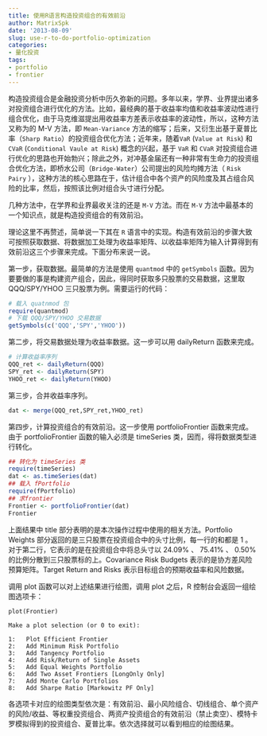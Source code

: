```yaml
---
title: 使用R语言构造投资组合的有效前沿
author: MatrixSpk
date: '2013-08-09'
slug: use-r-to-do-portfolio-optimization
categories:
- 量化投资
tags:
- portfolio
- frontier
---
```

构造投资组合是金融投资分析中历久弥新的问题。多年以来，学界、业界提出诸多对投资组合进行优化的方法。比如，最经典的基于收益率均值和收益率波动性进行组合优化，由于马克维滋提出用收益率方差表示收益率的波动性，所以，这种方法又称为的 M-V 方法，即 `Mean-Variance` 方法的缩写；后来，又衍生出基于夏普比率（`Sharp Ratio`）的投资组合优化方法；近年来，随着`VaR` (`Value at Risk`) 和 `CVaR` (`Conditional Vaule at Risk`) 概念的兴起，基于 `VaR` 和 `CVaR` 对投资组合进行优化的思路也开始勃兴；除此之外，对冲基金届还有一种非常有生命力的投资组合优化方法，即桥水公司（`Bridge-Water`）公司提出的风险均摊方法（ `Risk Pairy` ），这种方法的核心思路在于，估计组合中各个资产的风险度及其占组合风险的比率，然后，按照该比例对组合头寸进行分配。

几种方法中，在学界和业界最收关注的还是 `M-V` 方法。而在 `M-V` 方法中最基本的一个知识点，就是构造投资组合的有效前沿。

理论这里不再赘述，简单说一下其在 `R` 语言中的实现。构造有效前沿的步骤大致可按照获取数据、将数据加工处理为收益率矩阵、以收益率矩阵为输入计算得到有效前沿这三个步骤来完成。下面分布来说一说。

第一步，获取数据。最简单的方法是使用 `quantmod` 中的 `getSymbols` 函数。因为要要做的事是构建资产组合，因此，得同时获取多只股票的交易数据，这里取 QQQ/SPY/YHOO 三只股票为例。需要运行的代码：

```r
# 载入 quatnmod 包
require(quantmod) 
# 下载 QQQ/SPY/YHOO 交易数据
getSymbols(c('QQQ','SPY','YHOO')) 
```

第二步，将交易数据处理为收益率数据。这一步可以用 dailyReturn 函数来完成。

```r
# 计算收益率序列
QQQ_ret <- dailyReturn(QQQ)  
SPY_ret <- dailyReturn(SPY)
YHOO_ret <- dailyReturn(YHOO)
```

第三步，合并收益率序列。

```R
dat <- merge(QQQ_ret,SPY_ret,YHOO_ret)
```

第四步，计算投资组合的有效前沿。这一步使用 portfolioFrontier 函数来完成。由于 portfolioFrontier 函数的输入必须是 timeSeries 类，因而，得将数据类型进行转化。

```R
## 转化为 timeSeries 类
require(timeSeries)
dat <- as.timeSeries(dat)  
## 载入 fPortfolio
require(fPortfolio)
## 求frontier 
Frontier <- portfolioFrontier(dat)
Frontier
```


上面结果中 title 部分表明的是本次操作过程中使用的相关方法。Portfolio Weights 部分返回的是三只股票在投资组合中的头寸比例，每一行的和都是 1 。对于第二行，它表示的是在投资组合中将总头寸以 24.09% 、 75.41% 、 0.50% 的比例分散到三只股票标的上。Covariance Risk Budgets 表示的是协方差风险预算矩阵。Target Return and Risks 表示目标组合的预期收益率和风险数据。

调用 plot 函数可以对上述结果进行绘图，调用 plot 之后，R 控制台会返回一组绘图选项卡：


```
plot(Frontier)

Make a plot selection (or 0 to exit): 

1:   Plot Efficient Frontier
2:   Add Minimum Risk Portfolio
3:   Add Tangency Portfolio
4:   Add Risk/Return of Single Assets
5:   Add Equal Weights Portfolio
6:   Add Two Asset Frontiers [LongOnly Only]
7:   Add Monte Carlo Portfolios
8:   Add Sharpe Ratio [Markowitz PF Only]
```

各选项卡对应的绘图类型依次是：有效前沿、最小风险组合、切线组合、单个资产的风险/收益、等权重投资组合、两资产投资组合的有效前沿（禁止卖空）、模特卡罗模拟得到的投资组合、夏普比率。依次选择就可以看到相应的绘图结果。
